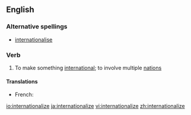 ==English==
===Alternative spellings===
*[[internationalise]]

===Verb===
{{en-verb|internationaliz|ing}}

# To make something [[international]]; to involve multiple [[nation]]s

====Translations====
*French: {{t|fr|internationaliser}}

[[io:internationalize]]
[[ja:internationalize]]
[[vi:internationalize]]
[[zh:internationalize]]